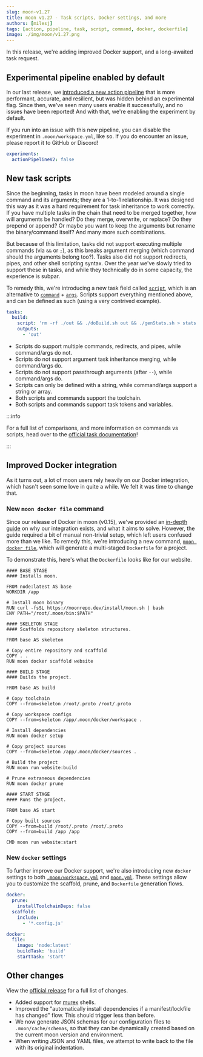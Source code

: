 ```yaml
---
slug: moon-v1.27
title: moon v1.27 - Task scripts, Docker settings, and more
authors: [milesj]
tags: [action, pipeline, task, script, command, docker, dockerfile]
image: ./img/moon/v1.27.png
---
```


In this release, we're adding improved Docker support, and a long-awaited task request.

<!--truncate-->

## Experimental pipeline enabled by default

In our last release, we [introduced a new action pipeline](./moon-v1.26#new-experimental-pipeline)
that is more performant, accurate, and resilient, but was hidden behind an experimental flag. Since
then, we've seen many users enable it successfully, and no issues have been reported! And with that,
we're enabling the experiment by default.

If you run into an issue with this new pipeline, you can disable the experiment in
`.moon/workspace.yml`, like so. If you do encounter an issue, please report it to GitHub or Discord!

```yaml title=".moon/workspace.yml"
experiments:
  actionPipelineV2: false
```

## New task scripts

Since the beginning, tasks in moon have been modeled around a single command and its arguments; they
are a 1-to-1 relationship. It was designed this way as it was a hard requirement for task
inheritance to work correctly. If you have multiple tasks in the chain that need to be merged
together, how will arguments be handled? Do they merge, overwrite, or replace? Do they prepend or
append? Or maybe you want to keep the arguments but rename the binary/command itself? And many more
such combinations.

But because of this limitation, tasks did not support executing multiple commands (via `&&` or `;`),
as this breaks argument merging (which command should the arguments belong too?). Tasks also did not
support redirects, pipes, and other shell scripting syntax. Over the year we've slowly tried to
support these in tasks, and while they technically do in some capacity, the experience is subpar.

To remedy this, we're introducing a new task field called [`script`](/docs/config/project#script),
which is an alternative to [`command`](/docs/config/project#command) +
[`args`](/docs/config/project#args). Scripts support everything mentioned above, and can be defined
as such (using a very contrived example).

```yaml title="moon.yml"
tasks:
  build:
    script: 'rm -rf ./out && ./doBuild.sh out && ./genStats.sh > stats.json'
    outputs:
      - 'out'
```

- Scripts do support multiple commands, redirects, and pipes, while command/args do not.
- Scripts do not support argument task inheritance merging, while command/args do.
- Scripts do not support passthrough arguments (after `--`), while command/args do.
- Scripts can only be defined with a string, while command/args support a string or array.
- Both scripts and commands support the toolchain.
- Both scripts and commands support task tokens and variables.

:::info

For a full list of comparisons, and more information on commands vs scripts, head over to the
[official task documentation](/docs/concepts/task#commands-vs-scripts)!

:::

## Improved Docker integration

As it turns out, a lot of moon users rely heavily on our Docker integration, which hasn't seen some
love in quite a while. We felt it was time to change that.

### New `moon docker file` command

Since our release of Docker in moon (v0.15), we've provided an [in-depth guide](/docs/guides/docker)
on why our integration exists, and what it aims to solve. However, the guide required a bit of
manual non-trivial setup, which left users confused more than we like. To remedy this, we're
introducing a new command, [`moon docker file`](/docs/commands/docker/file), which will generate a
multi-staged `Dockerfile` for a project.

To demonstrate this, here's what the `Dockerfile` looks like for our website.

```docker
#### BASE STAGE
#### Installs moon.

FROM node:latest AS base
WORKDIR /app

# Install moon binary
RUN curl -fsSL https://moonrepo.dev/install/moon.sh | bash
ENV PATH="/root/.moon/bin:$PATH"

#### SKELETON STAGE
#### Scaffolds repository skeleton structures.

FROM base AS skeleton

# Copy entire repository and scaffold
COPY . .
RUN moon docker scaffold website

#### BUILD STAGE
#### Builds the project.

FROM base AS build

# Copy toolchain
COPY --from=skeleton /root/.proto /root/.proto

# Copy workspace configs
COPY --from=skeleton /app/.moon/docker/workspace .

# Install dependencies
RUN moon docker setup

# Copy project sources
COPY --from=skeleton /app/.moon/docker/sources .

# Build the project
RUN moon run website:build

# Prune extraneous dependencies
RUN moon docker prune

#### START STAGE
#### Runs the project.

FROM base AS start

# Copy built sources
COPY --from=build /root/.proto /root/.proto
COPY --from=build /app /app

CMD moon run website:start
```

### New `docker` settings

To further improve our Docker support, we're also introducing new `docker` settings to both
[`.moon/workspace.yml`](/docs/config/workspace#docker) and
[`moon.yml`](/docs/config/project#docker). These settings allow you to customize the scaffold,
prune, and `Dockerfile` generation flows.

```yaml title=".moon/workspace.yml"
docker:
  prune:
    installToolchainDeps: false
  scaffold:
    include:
      - '*.config.js'
```

```yaml title="moon.yml"
docker:
  file:
    image: 'node:latest'
    buildTask: 'build'
    startTask: 'start'
```

## Other changes

View the [official release](https://github.com/moonrepo/moon/releases/tag/v1.27.0) for a full list
of changes.

- Added support for [murex](https://murex.rocks/) shells.
- Improved the "automatically install dependencies if a manifest/lockfile has changed" flow. This
  should trigger less than before.
- We now generate JSON schemas for our configuration files to `.moon/cache/schemas`, so that they
  can be dynamically created based on the current moon version and environment.
- When writing JSON and YAML files, we attempt to write back to the file with its original
  indentation.
